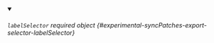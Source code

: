 
<details className="config-field" data-expandable="false" open>
<summary>

###### `labelSelector` <span className="config-field-required" data-required="false">required</span> <span className="config-field-type">object</span> <span className="config-field-default"></span> <span className="config-field-enum"></span> {#experimental-syncPatches-export-selector-labelSelector}



</summary>



</details>
